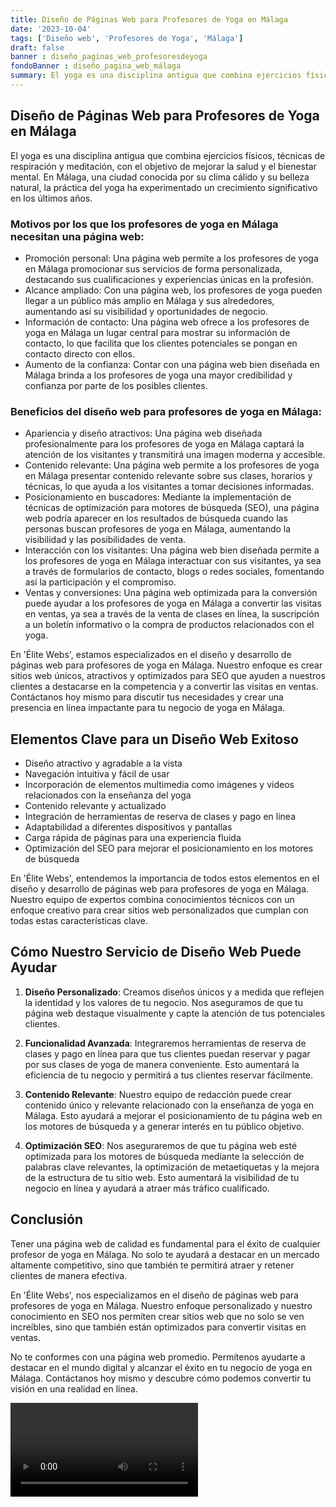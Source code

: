 ```yaml
---
title: Diseño de Páginas Web para Profesores de Yoga en Málaga
date: '2023-10-04'
tags: ['Diseño web', 'Profesores de Yoga', 'Málaga']
draft: false
banner : diseño_paginas_web_profesoresdeyoga
fondoBanner : diseño_pagina_web_málaga
summary: El yoga es una disciplina antigua que combina ejercicios físicos, técnicas de respiración y meditación, con el objetivo de mejorar la salud y el bienestar mental. En Málaga, una ciudad conocida por su clima cálido y su belleza natural, la práctica del yoga ha experimentado un crecimiento significativo en los últimos años.
---
```


## Diseño de Páginas Web para Profesores de Yoga en Málaga

El yoga es una disciplina antigua que combina ejercicios físicos, técnicas de respiración y meditación, con el objetivo de mejorar la salud y el bienestar mental. En Málaga, una ciudad conocida por su clima cálido y su belleza natural, la práctica del yoga ha experimentado un crecimiento significativo en los últimos años.

### Motivos por los que los profesores de yoga en Málaga necesitan una página web:

- Promoción personal: Una página web permite a los profesores de yoga en Málaga promocionar sus servicios de forma personalizada, destacando sus cualificaciones y experiencias únicas en la profesión.
- Alcance ampliado: Con una página web, los profesores de yoga pueden llegar a un público más amplio en Málaga y sus alrededores, aumentando así su visibilidad y oportunidades de negocio.
- Información de contacto: Una página web ofrece a los profesores de yoga en Málaga un lugar central para mostrar su información de contacto, lo que facilita que los clientes potenciales se pongan en contacto directo con ellos.
- Aumento de la confianza: Contar con una página web bien diseñada en Málaga brinda a los profesores de yoga una mayor credibilidad y confianza por parte de los posibles clientes.

### Beneficios del diseño web para profesores de yoga en Málaga:

- Apariencia y diseño atractivos: Una página web diseñada profesionalmente para los profesores de yoga en Málaga captará la atención de los visitantes y transmitirá una imagen moderna y accesible.
- Contenido relevante: Una página web permite a los profesores de yoga en Málaga presentar contenido relevante sobre sus clases, horarios y técnicas, lo que ayuda a los visitantes a tomar decisiones informadas.
- Posicionamiento en buscadores: Mediante la implementación de técnicas de optimización para motores de búsqueda (SEO), una página web podría aparecer en los resultados de búsqueda cuando las personas buscan profesores de yoga en Málaga, aumentando la visibilidad y las posibilidades de venta.
- Interacción con los visitantes: Una página web bien diseñada permite a los profesores de yoga en Málaga interactuar con sus visitantes, ya sea a través de formularios de contacto, blogs o redes sociales, fomentando así la participación y el compromiso.
- Ventas y conversiones: Una página web optimizada para la conversión puede ayudar a los profesores de yoga en Málaga a convertir las visitas en ventas, ya sea a través de la venta de clases en línea, la suscripción a un boletín informativo o la compra de productos relacionados con el yoga.

En 'Élite Webs', estamos especializados en el diseño y desarrollo de páginas web para profesores de yoga en Málaga. Nuestro enfoque es crear sitios web únicos, atractivos y optimizados para SEO que ayuden a nuestros clientes a destacarse en la competencia y a convertir las visitas en ventas. Contáctanos hoy mismo para discutir tus necesidades y crear una presencia en línea impactante para tu negocio de yoga en Málaga.

<GifSeo />

<Cta />

## Elementos Clave para un Diseño Web Exitoso

- Diseño atractivo y agradable a la vista
- Navegación intuitiva y fácil de usar
- Incorporación de elementos multimedia como imágenes y videos relacionados con la enseñanza del yoga
- Contenido relevante y actualizado
- Integración de herramientas de reserva de clases y pago en línea
- Adaptabilidad a diferentes dispositivos y pantallas
- Carga rápida de páginas para una experiencia fluida
- Optimización del SEO para mejorar el posicionamiento en los motores de búsqueda

En 'Élite Webs', entendemos la importancia de todos estos elementos en el diseño y desarrollo de páginas web para profesores de yoga en Málaga. Nuestro equipo de expertos combina conocimientos técnicos con un enfoque creativo para crear sitios web personalizados que cumplan con todas estas características clave.

## Cómo Nuestro Servicio de Diseño Web Puede Ayudar

1. **Diseño Personalizado**: Creamos diseños únicos y a medida que reflejen la identidad y los valores de tu negocio. Nos aseguramos de que tu página web destaque visualmente y capte la atención de tus potenciales clientes.

2. **Funcionalidad Avanzada**: Integraremos herramientas de reserva de clases y pago en línea para que tus clientes puedan reservar y pagar por sus clases de yoga de manera conveniente. Esto aumentará la eficiencia de tu negocio y permitirá a tus clientes reservar fácilmente.

3. **Contenido Relevante**: Nuestro equipo de redacción puede crear contenido único y relevante relacionado con la enseñanza de yoga en Málaga. Esto ayudará a mejorar el posicionamiento de tu página web en los motores de búsqueda y a generar interés en tu público objetivo.

4. **Optimización SEO**: Nos aseguraremos de que tu página web esté optimizada para los motores de búsqueda mediante la selección de palabras clave relevantes, la optimización de metaetiquetas y la mejora de la estructura de tu sitio web. Esto aumentará la visibilidad de tu negocio en línea y ayudará a atraer más tráfico cualificado.

## Conclusión

Tener una página web de calidad es fundamental para el éxito de cualquier profesor de yoga en Málaga. No solo te ayudará a destacar en un mercado altamente competitivo, sino que también te permitirá atraer y retener clientes de manera efectiva.

En 'Élite Webs', nos especializamos en el diseño de páginas web para profesores de yoga en Málaga. Nuestro enfoque personalizado y nuestro conocimiento en SEO nos permiten crear sitios web que no solo se ven increíbles, sino que también están optimizados para convertir visitas en ventas.

No te conformes con una página web promedio. Permítenos ayudarte a destacar en el mundo digital y alcanzar el éxito en tu negocio de yoga en Málaga. Contáctanos hoy mismo y descubre cómo podemos convertir tu visión en una realidad en línea.

<Video />

<CtaBot job='Profesores de Yoga' city='Málaga'/>

<Gmaps query='Málaga+españa+maps' />